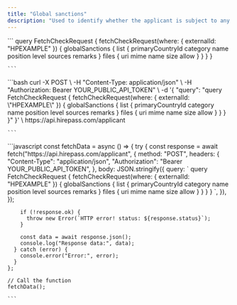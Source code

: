 ```yaml
---
title: "Global sanctions"
description: "Used to identify whether the applicant is subject to any legal restrictions or sanctions, due to involvement in illicit activities or association with sanctioned organisations."
---
```


<Tabs>
  <Tab title="GraphQL">
    ```
    query FetchCheckRequest {
        fetchCheckRequest(where: { externalId: "HPEXAMPLE" }) {
            globalSanctions {
                list {
                    primaryCountryId
                    category
                    name
                    position
                    level
                    sources
                    remarks
                }
                files {
                    uri
                    mime
                    name
                    size
                    allow
                }
            }
        }
    }
    
    ```
  </Tab>
  <Tab title="cURL">
    ```bash
    curl -X POST \
      -H "Content-Type: application/json" \
      -H "Authorization: Bearer YOUR_PUBLIC_API_TOKEN" \
      -d '{
        "query": "query FetchCheckRequest {
          fetchCheckRequest(where: { externalId: \"HPEXAMPLE\" }) {
            globalSanctions {
              list {
                primaryCountryId
                category
                name
                position
                level
                sources
                remarks
              }
              files {
                uri
                mime
                name
                size
                allow
              }
            }
          }
        }"
      }' \
      https://api.hirepass.com/applicant
    
    ```
  </Tab>
  <Tab title="Javascript">
    ```javascript
    const fetchData = async () => {
      try {
        const response = await fetch("https://api.hirepass.com/applicant", {
          method: "POST",
          headers: {
            "Content-Type": "application/json",
            "Authorization": "Bearer YOUR_PUBLIC_API_TOKEN",
          },
          body: JSON.stringify({
            query: `
              query FetchCheckRequest {
                fetchCheckRequest(where: { externalId: "HPEXAMPLE" }) {
                  globalSanctions {
                    list {
                      primaryCountryId
                      category
                      name
                      position
                      level
                      sources
                      remarks
                    }
                    files {
                      uri
                      mime
                      name
                      size
                      allow
                    }
                  }
                }
              }
            `,
          }),
        });
    
        if (!response.ok) {
          throw new Error(`HTTP error! status: ${response.status}`);
        }
    
        const data = await response.json();
        console.log("Response data:", data);
      } catch (error) {
        console.error("Error:", error);
      }
    };
    
    // Call the function
    fetchData();
    
    ```
  </Tab>
</Tabs>
